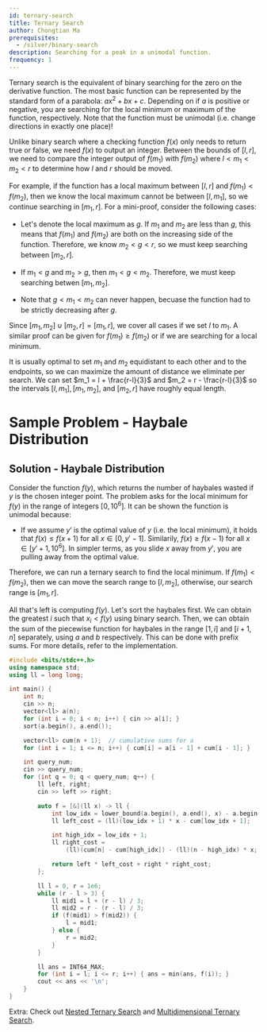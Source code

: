 ```yaml
---
id: ternary-search
title: Ternary Search
author: Chongtian Ma
prerequisites:
  - /silver/binary-search
description: Searching for a peak in a unimodal function.
frequency: 1
---
```


<Resources>
	<Resource
		source="CP-Algorithms"
		title="Ternary Search"
		url="https://cp-algorithms.com/num_methods/ternary_search.html"
		starred
	/>
</Resources>

Ternary search is the equivalent of binary searching for the zero on the
derivative function. The most basic function can be represented by the standard
form of a parabola: $ax^2+bx+c$. Depending on if $a$ is positive or negative,
you are searching for the local minimum or maximum of the function,
respectively. Note that the function must be unimodal (i.e. change directions in exactly one place)!

Unlike binary search where a checking function $f(x)$ only needs to return true
or false, we need $f(x)$ to output an integer. Between the bounds of $[l, r]$,
we need to compare the integer output of $f(m_1)$ with $f(m_2)$ where
$l < m_1 < m_2 < r$ to determine how $l$ and $r$ should be moved.

For example, if the function has a local maximum between $[l, r]$ and
$f(m_1) < f(m_2)$, then we know the local maximum cannot be between $[l, m_1]$,
so we continue searching in $[m_1, r]$. For a mini-proof, consider the following
cases:

- Let's denote the local maximum as $g$. If $m_1$ and $m_2$ are less than $g$,
  this means that $f(m_1)$ and $f(m_2)$ are both on the increasing side of the
  function. Therefore, we know $m_2 < g < r$, so we must keep searching between
  $[m_2, r]$.

- If $m_1 < g$ and $m_2 > g$, then $m_1 < g < m_2$. Therefore, we must keep
  searching betwen $[m_1, m_2]$.

- Note that $g < m_1 < m_2$ can never happen, becuase the function had to be
  strictly decreasing after $g$.

Since $[m_1, m_2] \cup [m_2, r] = [m_1, r]$, we cover all cases if we set $l$ to
$m_1$. A similar proof can be given for $f(m_1) \geq f(m_2)$ or if we are
searching for a local minimum.

It is usually optimal to set $m_1$ and $m_2$ equidistant to each other and to
the endpoints, so we can maximize the amount of distance we eliminate per
search. We can set $m_1 = l + \frac{r-l}{3}$ and $m_2 = r - \frac{r-l}{3}$ so
the intervals $[l, m_1], [m_1, m_2],$ and $[m_2,r]$ have roughly equal length.

# Sample Problem - Haybale Distribution

<FocusProblem problem="sample" />

## Solution - Haybale Distribution

Consider the function $f(y)$, which returns the number of haybales wasted if $y$
is the chosen integer point. The problem asks for the local minimum for $f(y)$
in the range of integers $[0, 10^6]$. It can be shown the function is unimodal
because:

- If we assume $y'$ is the optimal value of $y$ (i.e. the local minimum), it
  holds that $f(x) \leq f(x+1)$ for all $x \in [0, y'-1]$. Similarily,
  $f(x) \geq f(x-1)$ for all $x \in [y'+1, 10^6]$. In simpler terms, as you
  slide $x$ away from $y'$, you are pulling away from the optimal value.

Therefore, we can run a ternary search to find the local minimum. If
$f(m_1) < f(m_2)$, then we can move the search range to $[l, m_2]$, otherwise,
our search range is $[m_1, r]$.

All that's left is computing $f(y)$. Let's sort the haybales first. We can
obtain the greatest $i$ such that $x_i < f(y)$ using binary search. Then, we can
obtain the sum of the piecewise function for haybales in the range $[1, i]$ and
$[i+1, n]$ separately, using $a$ and $b$ respectively. This can be done with
prefix sums. For more details, refer to the implementation.

<LanguageSection>

<CPPSection>

```cpp
#include <bits/stdc++.h>
using namespace std;
using ll = long long;

int main() {
	int n;
	cin >> n;
	vector<ll> a(n);
	for (int i = 0; i < n; i++) { cin >> a[i]; }
	sort(a.begin(), a.end());

	vector<ll> cum(n + 1);  // cumulative sums for a
	for (int i = 1; i <= n; i++) { cum[i] = a[i - 1] + cum[i - 1]; }

	int query_num;
	cin >> query_num;
	for (int q = 0; q < query_num; q++) {
		ll left, right;
		cin >> left >> right;

		auto f = [&](ll x) -> ll {
			int low_idx = lower_bound(a.begin(), a.end(), x) - a.begin() - 1;
			ll left_cost = (ll)(low_idx + 1) * x - cum[low_idx + 1];

			int high_idx = low_idx + 1;
			ll right_cost =
			    (ll)(cum[n] - cum[high_idx]) - (ll)(n - high_idx) * x;

			return left * left_cost + right * right_cost;
		};

		ll l = 0, r = 1e6;
		while (r - l > 3) {
			ll mid1 = l + (r - l) / 3;
			ll mid2 = r - (r - l) / 3;
			if (f(mid1) > f(mid2)) {
				l = mid1;
			} else {
				r = mid2;
			}
		}

		ll ans = INT64_MAX;
		for (int i = l; i <= r; i++) { ans = min(ans, f(i)); }
		cout << ans << '\n';
	}
}
```

</CPPSection>

</LanguageSection>

<Problems problems="probs" />

Extra: Check out [Nested Ternary Search](https://en.wikipedia.org/wiki/Golden-section_search) and [Multidimensional Ternary Search](https://codeforces.com/blog/entry/98524).
